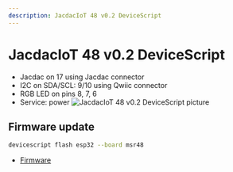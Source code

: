 ```yaml
---
description: JacdacIoT 48 v0.2 DeviceScript
---
```

# JacdacIoT 48 v0.2 DeviceScript




- Jacdac on 17 using Jacdac connector
- I2C on SDA/SCL: 9/10 using Qwiic connector
- RGB LED on pins 8, 7, 6
- Service: power
![JacdacIoT 48 v0.2 DeviceScript picture](https://microsoft.github.io/jacdac-docs/images/devices/microsoft-research/jmbrainesp3248v03.catalog.jpg)

## Firmware update

```bash
devicescript flash esp32 --board msr48
```


- [Firmware](https://github.com/microsoft/jacdac-esp32/releases/latest/download/devicescript-esp32s2-msr48-0x1000.bin)